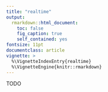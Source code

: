 ```yaml
---
title: "realtime"
output:
  rmarkdown::html_document:
    toc: false
    fig_caption: true
    self_contained: yes
fontsize: 11pt
documentclass: article
vignette: >
  %\VignetteIndexEntry{realtime}
  %\VignetteEngine{knitr::rmarkdown}
---
```


TODO
